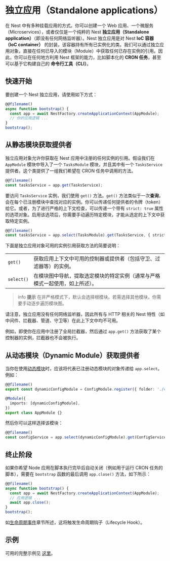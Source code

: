 # 独立应用（Standalone applications）

在 Nest 中有多种挂载应用的方式。你可以创建一个 Web 应用、一个微服务（Microservices），或者仅仅是一个纯粹的 Nest **独立应用（Standalone application）**（即没有任何网络监听器）。Nest 独立应用是对 Nest **IoC 容器（IoC container）** 的封装，该容器持有所有已实例化的类。我们可以通过独立应用对象，直接在任何已导入的模块（Module）中获取任何已存在实例的引用。因此，你可以在任何地方利用 Nest 框架的能力，比如脚本化的 **CRON 任务**，甚至可以基于它构建自己的 **命令行工具（CLI）**。

## 快速开始

要创建一个 Nest 独立应用，请使用如下方式：

```ts
@@filename()
async function bootstrap() {
  const app = await NestFactory.createApplicationContext(AppModule);
  // 你的应用逻辑 ...
}
bootstrap();
```

## 从静态模块获取提供者

独立应用对象允许你获取在 Nest 应用中注册的任何实例的引用。假设我们在 `AppModule` 模块中导入了一个 `TasksModule` 模块，并且其中有一个 `TasksService` 提供者。这个类提供了一组我们希望在 CRON 任务中调用的方法。

```ts
@@filename()
const tasksService = app.get(TasksService);
```

要访问 `TasksService` 实例，我们使用 `get()` 方法。`get()` 方法类似于一次**查询**，会在每个已注册模块中查找对应的实例。你可以传递任何提供者的令牌（token）给它。或者，为了进行严格的上下文检查，可以传递一个带有 `strict: true` 属性的选项对象。启用该选项后，你需要手动遍历特定模块，才能从选定的上下文中获取特定实例。

```ts
@@filename()
const tasksService = app.select(TasksModule).get(TasksService, { strict: true });
```

下面是独立应用对象可用的实例引用获取方法的简要说明：

<table>
  <tbody>
    <tr>
      <td>
        <code>get()</code>
      </td>
      <td>获取应用上下文中可用的控制器或提供者（包括守卫、过滤器等）的实例。</td>
    </tr>
    <tr>
      <td>
        <code>select()</code>
      </td>
      <td>在模块图中导航，提取选定模块的特定实例（通常与严格模式一起使用，如上所述）。</td>
    </tr>
  </tbody>
</table>

> info **提示** 在非严格模式下，默认会选择根模块。若需选择其他模块，你需要手动逐步遍历模块图。

请注意，独立应用没有任何网络监听器，因此所有与 HTTP 相关的 Nest 特性（如中间件、拦截器、管道、守卫等）在此上下文中均不可用。

例如，即使你在应用中注册了全局拦截器，然后通过 `app.get()` 方法获取了某个控制器的实例，拦截器也不会被执行。

## 从动态模块（Dynamic Module）获取提供者

当你在使用[动态模块](/fundamentals/dynamic-modules)时，应该将代表已注册动态模块的对象传递给 `app.select`。例如：

```ts
@@filename()
export const dynamicConfigModule = ConfigModule.register({ folder: './config' });

@Module({
  imports: [dynamicConfigModule],
})
export class AppModule {}
```

然后你可以这样选择该模块：

```ts
@@filename()
const configService = app.select(dynamicConfigModule).get(ConfigService, { strict: true });
```

## 终止阶段

如果你希望 Node 应用在脚本执行完毕后自动关闭（例如用于运行 CRON 任务的脚本），需要在 `bootstrap` 函数的最后调用 `app.close()` 方法，如下所示：

```ts
@@filename()
async function bootstrap() {
  const app = await NestFactory.createApplicationContext(AppModule);
  // 应用逻辑 ...
  await app.close();
}
bootstrap();
```

如[生命周期事件](/fundamentals/lifecycle-events)章节所述，这将触发生命周期钩子（Lifecycle Hook）。

## 示例

可用的完整示例见 [这里](https://github.com/nestjs/nest/tree/master/sample/18-context)。
